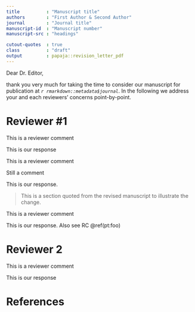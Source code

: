 ```yaml
---
title          : "Manuscript title"
authors        : "First Author & Second Author"
journal        : "Journal title"
manuscript-id  : "Manuscript number"
manuscript-src : "headings"

cutout-quotes  : true
class          : "draft"
output         : papaja::revision_letter_pdf
---
```


Dear Dr. Editor,

thank you very much for taking the time to consider our manuscript for publication at _`r rmarkdown::metadata$journal`_.
In the following we address your and each reviewers' concerns point-by-point.


# Reviewer \#1

:::reviewer
This is a reviewer comment
:::

This is our response

\Assignment{First Author}
\WorkInProgress
\Easy


:::reviewer
\label{pt:foo}
This is a reviewer comment

Still a comment
:::

This is our response.

> This is a section quoted from the revised manuscript to illustrate the change.

\Assignment{Second Author}
\AlmostDone
\Medium


:::reviewer
This is a reviewer comment
:::

This is our response. Also see RC \@ref(pt:foo)

\Assignment{First Author}
\Done
\TimeConsuming
\Hard
\NotEstimated


# Reviewer 2

:::reviewer
This is a reviewer comment
:::

This is our response


# References {-}

::: {#refs custom-style="Bibliography"}
:::
